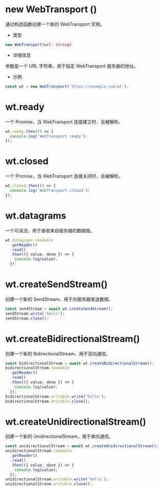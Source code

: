 
<H1>new WebTransport ()</H1>

通过构造函数创建一个新的 WebTransport 实例。

- 类型

```ts
new WebTransport(url: string)
```

- 详细信息

参数是一个 URL 字符串，用于指定 WebTransport 服务器的地址。

- 示例

```ts
const wt = new WebTransport('https://example.com/wt');
```

<H1>wt.ready</H1>

一个 Promise，当 WebTransport 连接建立时，会被解析。

```ts
wt.ready.then(() => {
  console.log('WebTransport ready');
});
```

<H1>wt.closed</H1>

一个 Promise，当 WebTransport 连接关闭时，会被解析。

```ts
wt.closed.then(() => {
  console.log('WebTransport closed');
});
```

<H1>wt.datagrams</H1>

一个可读流，用于接收来自服务器的数据报。

```ts
wt.datagrams.readable
  .getReader()
  .read()
  .then(({ value, done }) => {
    console.log(value);
  });
```

<H1>wt.createSendStream()</H1>

创建一个新的 SendStream，用于向服务器发送数据。

```ts
const sendStream = await wt.createSendStream();
sendStream.write('hello');
sendStream.close();
```

<H1>wt.createBidirectionalStream()</H1>

创建一个新的 BidirectionalStream，用于双向通信。

```ts
const bidirectionalStream = await wt.createBidirectionalStream();
bidirectionalStream.readable
  .getReader()
  .read()
  .then(({ value, done }) => {
    console.log(value);
  });
bidirectionalStream.writable.write('hello');
bidirectionalStream.writable.close();
```

<H1>wt.createUnidirectionalStream()</H1>

创建一个新的 UnidirectionalStream，用于单向通信。

```ts
const unidirectionalStream = await wt.createUnidirectionalStream();
unidirectionalStream.readable
  .getReader()
  .read()
  .then(({ value, done }) => {
    console.log(value);
  });
unidirectionalStream.writable.write('hello');
unidirectionalStream.writable.close();
```
